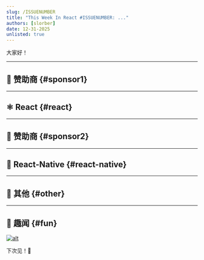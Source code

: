 ```yaml
---
slug: /ISSUENUMBER
title: "This Week In React #ISSUENUMBER: ..."
authors: [slorber]
date: 12-31-2025
unlisted: true
---
```


大家好！

<Todo />

<!-- truncate -->


<Support />

---

## 💸 赞助商 {#sponsor1}

<Todo />

---

## ⚛️ React {#react}

<Todo />

<SubscribeFormEmbed placement="middle" />

---

## 💸 赞助商 {#sponsor2}

<Todo />

---

## 📱 React-Native {#react-native}

<Todo />

---

## 🔀 其他 {#other}

<Todo />

---

## 🤭 趣闻 {#fun}

<Todo />

[![alt](/emails/issues/215/meme.jpg)](https://twitter.com/TODOTODOTODOTODOTODOTODOTODOTODOTODOTODO)

下次见！👋